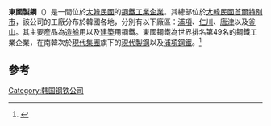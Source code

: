 {{Infobox Korean name
|hangul=동국제강
|hanja={{linktext|東|國|製|鋼}}
|rr=Dongguk Jegang
|mr=Tongguk Chegang
}}
'''東國製鋼'''（{{lang-ko|동국제강}}）是一間位於[[大韓民國|大韓民國]]的[[鋼鐵|鋼鐵工業企業]]。其總部位於[[大韓民國|大韓民國]][[首爾特別市|首爾特別市]]，該公司的工廠分布於韓國各地，分別有以下廠區：[[浦項|浦項]]、[[仁川|仁川]]、[[唐津市_(韓國)|唐津]]以及[[釜山|釜山]]。其主要產品為[[造船|造船]]用以及[[建築|建築]]用鋼鐵。東國鋼鐵為世界排名第49名的鋼鐵工業企業，在南韓次於[[現代集團|現代集團]]旗下的[[現代製鋼|現代製鋼]]以及[[浦項鋼鐵|浦項鋼鐵]]。<ref>{{Cite web |url=http://www.dongkuk.co.kr/ |title=동국제강 |access-date=2019-12-05 |archive-url=https://web.archive.org/web/20190522092702/http://www.dongkuk.co.kr/ |archive-date=2019-05-22 |dead-url=yes }}</ref>

==參考==
{{reflist}}

{{企業小作品}}
{{韓國小作品}}

{{財閥}}
[[Category:韩国钢铁公司|Category:韩国钢铁公司]]